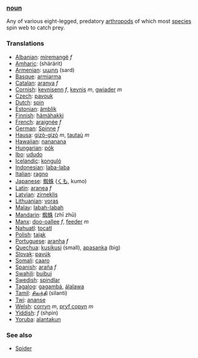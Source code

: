 ===[[noun]]===
Any of various eight-legged, predatory [[arthropod]]s of which most [[species]] spin web to catch prey.
===Translations===
*[[Albanian]]: [[miremangë]] ''f''
*[[Amharic]]: [[]] (shärärit)
*[[Armenian]]: [[սարդ]] (sard)
*[[Basque]]: [[armiarma]]
*[[Catalan]]: [[aranya]] ''f''
*[[Cornish]]: [[kevnisenn]] ''f'', [[kevnis]] ''m'', [[gwiader]] ''m''
*[[Czech]]: [[pavouk]]
*[[Dutch]]: [[spin]]
*[[Estonian]]: [[ämblik]]
*[[Finnish]]: [[hämähakki]]
*[[French]]: [[araignée]] ''f''
*[[German]]: [[Spinne]] ''f''
*[[Hausa]]: [[gizò-gizò]] ''m'', [[tautaù]] ''m''
*[[Hawaiian]]: [[nananana]]
*[[Hungarian]]: [[pók]]
*[[Ibo]]: [[ududo]]
*[[Icelandic]]: [[konguló]]
*[[Indonesian]]: [[laba-laba]]
*[[Italian]]: [[ragno]]
*[[Japanese]]: [[蜘蛛]] ([[くも]], kumo)
*[[Latin]]: [[aranea]] ''f''
*[[Latvian]]: [[zirneklis]]
*[[Lithuanian]]: [[voras]]
*[[Malay]]: [[labah-labah]]
*[[Mandarin]]: [[蜘蛛]] (zhī zhū)
*[[Manx]]: [[doo-oallee]] ''f'', [[feeder]] ''m''
*[[Nahuatl]]: [[tocatl]]
*[[Polish]]: [[tająk]]
*[[Portuguese]]: [[aranha]] ''f''
*[[Quechua]]: [[kusikusi]] (small), [[apasanka]] (big)
*[[Slovak]]: [[pavúk]]
*[[Somali]]: [[caaro]]
*[[Spanish]]: [[araña]] ''f''
*[[Swahili]]: [[buibui]]
*[[Swedish]]: [[spindlar]]
*[[Tagalog]]: [[gagambá]], [[álalawa]]
*[[Tamil]]: [[சிலந்தி]] (silanti)
*[[Twi]]: [[ananse]]
*[[Welsh]]: [[corryn]] ''m'', [[pryf copyn]] ''m''
*[[Yiddish]]: [[]] ''f'' (shpin)
*[[Yoruba]]: [[alantakun]]

===See also===
*[[w:Spider|Spider]]